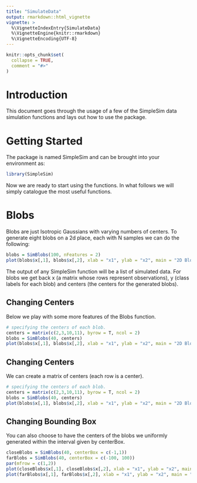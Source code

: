 ```yaml
---
title: "SimulateData"
output: rmarkdown::html_vignette
vignette: >
  %\VignetteIndexEntry{SimulateData}
  %\VignetteEngine{knitr::rmarkdown}
  %\VignetteEncoding{UTF-8}
---
```


```r
knitr::opts_chunk$set(
  collapse = TRUE,
  comment = "#>"
)
```


# Introduction
This document goes through the usage of a few of the SimpleSim data simulation functions and lays out how to use the package.


# Getting Started
The package is named SimpleSim and can be brought into your environment as: 
```r
library(SimpleSim)
```

Now we are ready to start using the functions. In what follows we will simply catalogue the most useful functions. 


# Blobs
Blobs are just Isotropic Gaussians with varying numbers of centers. To generate eight blobs on a 2d place, each with N samples we can do the following: 

```r
blobs = SimBlobs(100, nFeatures = 2)
plot(blobs$x[,1], blobs$x[,2], xlab = "x1", ylab = "x2", main = "2D Blobs")
```
The output of any SimpleSim function will be a list of simulated data. For blobs we get back x (a matrix whose rows represent observations), y (class labels for each blob) and centers (the centers for the generated blobs).

## Changing Centers
Below we play with some more features of the Blobs function.
```r
# specifying the centers of each blob.  
centers = matrix(c(2,3,10,11), byrow = T, ncol = 2)
blobs = SimBlobs(40, centers)
plot(blobs$x[,1], blobs$x[,2], xlab = "x1", ylab = "x2", main = "2D Blobs Centers Given")
```

## Changing Centers
We can create a matrix of centers (each row is a center).
```r
# specifying the centers of each blob.  
centers = matrix(c(2,3,10,11), byrow = T, ncol = 2)
blobs = SimBlobs(40, centers)
plot(blobs$x[,1], blobs$x[,2], xlab = "x1", ylab = "x2", main = "2D Blobs Centers Given")
```

## Changing Bounding Box
You can also choose to have the centers of the blobs we uniformly generated within the interval given by centerBox. 

```r
closeBlobs = SimBlobs(40, centerBox = c(-1,1))
farBlobs = SimBlobs(40, centerBox = c(-100, 100))
par(mfrow = c(1,2))
plot(closeBlobs$x[,1], closeBlobs$x[,2], xlab = "x1", ylab = "x2", main = "2D Blobs Close")
plot(farBlobs$x[,1], farBlobs$x[,2], xlab = "x1", ylab = "x2", main = "2D Blobs Far")
```



